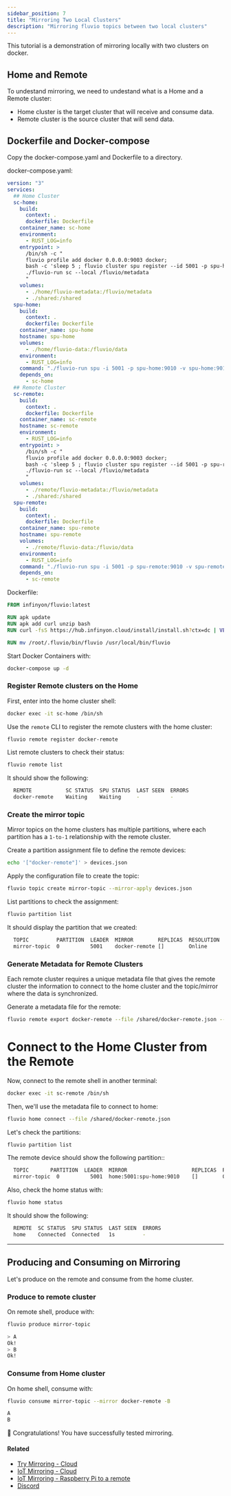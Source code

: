 ```yaml
---
sidebar_position: 7
title: "Mirroring Two Local Clusters"
description: "Mirroring fluvio topics between two local clusters"
---
```


This tutorial is a demonstration of mirroring locally with two clusters on docker.

## Home and Remote

To undestand mirroring, we need to undestand what is a Home and a Remote cluster:

- Home cluster is the target cluster that will receive and consume data.
- Remote cluster is the source cluster that will send data.


## Dockerfile and Docker-compose

Copy the docker-compose.yaml and Dockerfile to a directory.

docker-compose.yaml:

```yaml
version: "3"
services:
  ## Home Cluster
  sc-home:
    build:
      context: .
      dockerfile: Dockerfile
    container_name: sc-home
    environment:
      - RUST_LOG=info
    entrypoint: >
      /bin/sh -c "
      fluvio profile add docker 0.0.0.0:9003 docker;
      bash -c 'sleep 5 ; fluvio cluster spu register --id 5001 -p spu-home:9010 --private-server spu-home:9011' &
      ./fluvio-run sc --local /fluvio/metadata
      "
    volumes:
      - ./home/fluvio-metadata:/fluvio/metadata
      - ./shared:/shared
  spu-home:
    build:
      context: .
      dockerfile: Dockerfile
    container_name: spu-home
    hostname: spu-home
    volumes:
      - ./home/fluvio-data:/fluvio/data
    environment:
      - RUST_LOG=info
    command: "./fluvio-run spu -i 5001 -p spu-home:9010 -v spu-home:9011 --sc-addr sc-home:9004 --log-base-dir /fluvio/data"
    depends_on:
      - sc-home
  ## Remote Cluster        
  sc-remote:
    build:
      context: .
      dockerfile: Dockerfile
    container_name: sc-remote
    hostname: sc-remote
    environment:
      - RUST_LOG=info
    entrypoint: >
      /bin/sh -c "
      fluvio profile add docker 0.0.0.0:9003 docker;
      bash -c 'sleep 5 ; fluvio cluster spu register --id 5001 -p spu-remote:9010 --private-server spu-remote:9011' &
      ./fluvio-run sc --local /fluvio/metadata
      "
    volumes:
      - ./remote/fluvio-metadata:/fluvio/metadata
      - ./shared:/shared
  spu-remote:
    build:
      context: .
      dockerfile: Dockerfile
    container_name: spu-remote
    hostname: spu-remote
    volumes:
      - ./remote/fluvio-data:/fluvio/data
    environment:
      - RUST_LOG=info
    command: "./fluvio-run spu -i 5001 -p spu-remote:9010 -v spu-remote:9011 --sc-addr sc-remote:9004 --log-base-dir /fluvio/data"
    depends_on:
      - sc-remote
```


Dockerfile:

```dockerfile
FROM infinyon/fluvio:latest

RUN apk update
RUN apk add curl unzip bash
RUN curl -fsS https://hub.infinyon.cloud/install/install.sh?ctx=dc | VERSION='latest' bash

RUN mv /root/.fluvio/bin/fluvio /usr/local/bin/fluvio
```


Start Docker Containers with:

```bash
docker-compose up -d
```

### Register Remote clusters on the Home

First, enter into the home cluster shell:

```bash
docker exec -it sc-home /bin/sh
```

Use the `remote` CLI to register the remote clusters with the home cluster:

```bash
fluvio remote register docker-remote
```

List remote clusters to check their status:


```bash
fluvio remote list
```

It should show the following:

```bash
  REMOTE           SC STATUS  SPU STATUS  LAST SEEN  ERRORS
  docker-remote    Waiting    Waiting     -          -
```


### Create the mirror topic

Mirror topics on the home clusters has multiple partitions, where each partition has a `1-to-1` relationship with the remote cluster.

Create a partition assignment file to define the remote devices:


```bash
echo '["docker-remote"]' > devices.json
```

Apply the configuration file to create the topic:


```bash
fluvio topic create mirror-topic --mirror-apply devices.json
```

List partitions to check the assignment:


```bash
fluvio partition list
```

It should display the partition that we created:

```bash
  TOPIC         PARTITION  LEADER  MIRROR        REPLICAS  RESOLUTION  SIZE  HW  LEO  LRS  FOLLOWER OFFSETS
  mirror-topic  0          5001    docker-remote []        Online      0 B   0   0    0    0                 []
```

### Generate Metadata for Remote Clusters

Each remote cluster requires a unique metadata file that gives the remote cluster the information to connect to the home cluster and the topic/mirror where the data is synchronized.

Generate a metadata file for the remote:

```bash
fluvio remote export docker-remote --file /shared/docker-remote.json --public-endpoint sc-home:9003
```

# Connect to the Home Cluster from the Remote

Now, connect to the remote shell in another terminal:


```bash
docker exec -it sc-remote /bin/sh
```

Then, we'll use the metadata file to connect to home:

```bash
fluvio home connect --file /shared/docker-remote.json
```

Let's check the partitions:


```bash
fluvio partition list
```

The remote device should show the following partition::

```bash
  TOPIC       PARTITION  LEADER  MIRROR                     REPLICAS  RESOLUTION  SIZE  HW  LEO  LRS  FOLLOWER OFFSETS
  mirror-topic  0          5001  home:5001:spu-home:9010    []        Online      0 B   0   0    0    0                 []
```


Also, check the home status with:


```bash
fluvio home status
```

It should show the following:

```bash
  REMOTE  SC STATUS  SPU STATUS  LAST SEEN  ERRORS
  home    Connected  Connected   1s         -
```

---

## Producing and Consuming on Mirroring

Let's produce on the remote and consume from the home cluster.

### Produce to remote cluster

On remote shell, produce with:


```bash
fluvio produce mirror-topic
```

```bash
> A
Ok!
> B
Ok!
```


### Consume from Home cluster 

On home shell, consume with:

```bash
fluvio consume mirror-topic --mirror docker-remote -B
```

```bash
A
B
```

🎉 Congratulations! You have successfully tested mirroring.


#### Related
* [Try Mirroring - Cloud]
* [IoT Mirroring - Cloud]
* [IoT Mirroring -  Raspberry Pi to a remote]
* [Discord]

[Discord]: https://discord.com/invite/bBG2dTz
[Try Mirroring - Cloud]: cloud/tutorials/try-mirroring-cloud.mdx
[IoT Mirroring - Cloud]: cloud/tutorials/iot-mirroring-cloud.mdx
[IoT Mirroring -  Raspberry Pi to a remote]: /fluvio/tutorials/mirroring-iot-local.mdx
